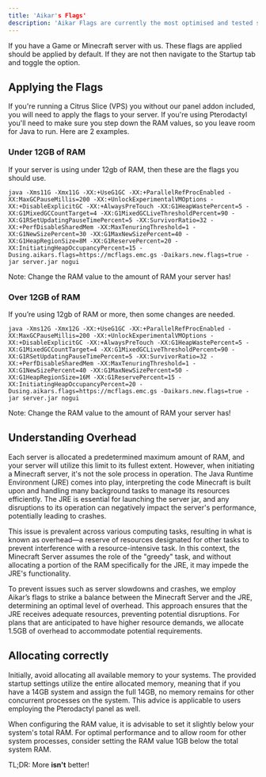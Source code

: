 ```yaml
---
title: 'Aikar's Flags'
description: 'Aikar Flags are currently the most optimised and tested startup flags for Minecraft. As such they are recommended for newer versions of the game, modded servers, and public servers.'
---
```


If you have a Game or Minecraft server with us. These flags are applied should be applied by default. If they are not then navigate to the Startup tab and toggle the option. 


## Applying the Flags

If you're running a Citrus Slice (VPS) you without our panel addon included, you will need to apply the flags to your server. If you're using Pterodactyl you'll need to make sure you step down the RAM values, so you leave room for Java to run. Here are 2 examples.

### Under 12GB of RAM

If your server is using under 12gb of RAM, then these are the flags you should use.

`java -Xms11G -Xmx11G -XX:+UseG1GC -XX:+ParallelRefProcEnabled -XX:MaxGCPauseMillis=200 -XX:+UnlockExperimentalVMOptions -XX:+DisableExplicitGC -XX:+AlwaysPreTouch -XX:G1HeapWastePercent=5 -XX:G1MixedGCCountTarget=4 -XX:G1MixedGCLiveThresholdPercent=90 -XX:G1RSetUpdatingPauseTimePercent=5 -XX:SurvivorRatio=32 -XX:+PerfDisableSharedMem -XX:MaxTenuringThreshold=1 -XX:G1NewSizePercent=30 -XX:G1MaxNewSizePercent=40 -XX:G1HeapRegionSize=8M -XX:G1ReservePercent=20 -XX:InitiatingHeapOccupancyPercent=15 -Dusing.aikars.flags=https://mcflags.emc.gs -Daikars.new.flags=true -jar server.jar nogui`

<Tip>Note: Change the RAM value to the amount of RAM your server has!</Tip>

### Over 12GB of RAM

If you’re using 12gb of RAM or more, then some changes are needed.

`java -Xms12G -Xmx12G -XX:+UseG1GC -XX:+ParallelRefProcEnabled -XX:MaxGCPauseMillis=200 -XX:+UnlockExperimentalVMOptions -XX:+DisableExplicitGC -XX:+AlwaysPreTouch -XX:G1HeapWastePercent=5 -XX:G1MixedGCCountTarget=4 -XX:G1MixedGCLiveThresholdPercent=90 -XX:G1RSetUpdatingPauseTimePercent=5 -XX:SurvivorRatio=32 -XX:+PerfDisableSharedMem -XX:MaxTenuringThreshold=1 -XX:G1NewSizePercent=40 -XX:G1MaxNewSizePercent=50 -XX:G1HeapRegionSize=16M -XX:G1ReservePercent=15 -XX:InitiatingHeapOccupancyPercent=20 -Dusing.aikars.flags=https://mcflags.emc.gs -Daikars.new.flags=true -jar server.jar nogui`

<Tip>Note: Change the RAM value to the amount of RAM your server has!</Tip>

## Understanding Overhead

Each server is allocated a predetermined maximum amount of RAM, and your server will utilize this limit to its fullest extent. However, when initiating a Minecraft server, it's not the sole process in operation. The Java Runtime Environment (JRE) comes into play, interpreting the code Minecraft is built upon and handling many background tasks to manage its resources efficiently. The JRE is essential for launching the server jar, and any disruptions to its operation can negatively impact the server's performance, potentially leading to crashes.

This issue is prevalent across various computing tasks, resulting in what is known as overhead—a reserve of resources designated for other tasks to prevent interference with a resource-intensive task. In this context, the Minecraft Server assumes the role of the "greedy" task, and without allocating a portion of the RAM specifically for the JRE, it may impede the JRE's functionality.

To prevent issues such as server slowdowns and crashes, we employ Aikar’s flags to strike a balance between the Minecraft Server and the JRE, determining an optimal level of overhead. This approach ensures that the JRE receives adequate resources, preventing potential disruptions. For plans that are anticipated to have higher resource demands, we allocate 1.5GB of overhead to accommodate potential requirements.

## Allocating correctly

Initially, avoid allocating all available memory to your systems. The provided startup settings utilize the entire allocated memory, meaning that if you have a 14GB system and assign the full 14GB, no memory remains for other concurrent processes on the system. This advice is applicable to users employing the Pterodactyl panel as well.

When configuring the RAM value, it is advisable to set it slightly below your system's total RAM. For optimal performance and to allow room for other system processes, consider setting the RAM value 1GB below the total system RAM.

TL;DR: More **isn't** better! 
